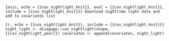 ```{asis, echo = {{cov_nightlight_knit}}, eval = {{cov_nightlight_knit}}, include = {{cov_nightlight_knit}}}
Download nighttime light data and add to covariates list
```

```{r, echo = {{cov_nightlight_knit}}, include = {{cov_nightlight_knit}}}
night_light <- disagapp::cov_nightlight(shape, {{cov_nightlight_year}})
covariates <- append(covariates, night_light)
```
